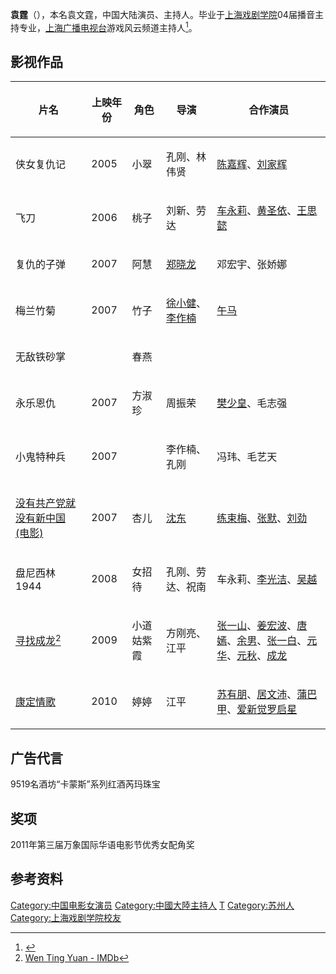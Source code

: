 {{blpsources|time=2019-12-02}}
{{藝人
|姓名 = 袁霆
|類型 = 女艺人
|圖片 = 
|圖片尺寸 = 
|圖片簡介 = 
|本名 = 袁文霆
|暱稱 = 
|其他藝名 = 
|國籍 = {{PRC}}
|民族 = 
|籍貫 = 
|出生日期 = {{birth_date_and_age|1985|9|12}}
|出生地點 = {{CHN}}[[江苏|江苏]][[苏州|苏州]]
|逝世日期 = 
|逝世地點 = 
|職業 = 演员
|語言 = [[汉语普通话|汉语普通话]][[苏州话|苏州话]]
|母校 = [[上海戏剧学院|上海戏剧学院]]
|宗教信仰 =
|配偶 = 
|兒女 = 
|父母 = 
|出道地點 = 
|出道作 = 
|出道日期 = 
|代表作 = [[康定情歌_(电影)|康定情歌 (电影)]]
|活躍年代 = 2005年—至今
|唱片公司 = 
|經紀公司 = 
|網站 = 
|相關團體 = 
|獎項 = 
|IMDb = 3550148
}}

'''袁霆'''（{{bd|1985年|9月12日}}），本名袁文霆，中国大陆演员、主持人。毕业于[[上海戏剧学院|上海戏剧学院]]04届播音主持专业，[[上海广播电视台|上海广播电视台]]游戏风云频道主持人<ref>{{Cite web |url=http://blog.sina.com.cn/yuanwenting |title=霆霆不停_新浪博客 |accessdate=2014-06-14 |archive-date=2016-03-04 |archive-url=https://web.archive.org/web/20160304132837/http://blog.sina.com.cn/yuanwenting |dead-url=no }}</ref>。

==影视作品==
{| class="wikitable"
|-
! 片名 !! 上映年份 !! 角色 !! 导演 !! 合作演员
|-
| 侠女复仇记 || 2005 || 小翠 || 孔刚、林伟贤 || [[陈嘉辉|陈嘉辉]]、[[刘家辉|刘家辉]]
|-
| 飞刀 || 2006 || 桃子 || 刘新、劳达 || [[车永莉|车永莉]]、[[黄圣依|黄圣依]]、[[王思懿|王思懿]]
|-
| 复仇的子弹 || 2007 || 阿慧 || [[郑晓龙|郑晓龙]] || 邓宏宇、张娇娜
|-
| 梅兰竹菊 || 2007 || 竹子 || [[徐小健|徐小健]]、[[李作楠|李作楠]] || [[午马|午马]]
|-
| 无敌铁砂掌 ||  || 春燕 ||  ||  
|-
| 永乐恩仇 || 2007 || 方淑珍 || 周振荣 || [[樊少皇|樊少皇]]、毛志强
|-
| 小鬼特种兵 || 2007 ||  || 李作楠、孔刚 || 冯玮、毛艺天
|-
| [[没有共产党就没有新中国_(电影)|没有共产党就没有新中国 (电影)]] || 2007 || 杏儿 || [[沈东|沈东]] || [[练束梅|练束梅]]、[[张默|张默]]、[[刘劲|刘劲]]
|-
| 盘尼西林1944 || 2008 || 女招待 || 孔刚、劳达、祝南 || 车永莉、[[李光洁|李光洁]]、[[吴越|吴越]]
|-
| [[寻找成龙|寻找成龙]]<ref>[http://www.imdb.com/name/nm3550148/?ref_=ttfc_fc_cl_t28 Wen Ting Yuan - IMDb]</ref> || 2009 || 小道姑紫霞 || 方刚亮、江平 || [[张一山|张一山]]、[[姜宏波|姜宏波]]、[[唐嫣|唐嫣]]、[[余男|余男]]、[[张一白|张一白]]、[[元华|元华]]、[[元秋|元秋]]、[[成龙|成龙]]
|-
| [[康定情歌|康定情歌]] || 2010 || 婷婷 || 江平 || [[苏有朋|苏有朋]]、[[居文沛|居文沛]]、[[蒲巴甲|蒲巴甲]]、[[爱新觉罗启星|爱新觉罗启星]]
|}

==广告代言==
9519名酒坊“卡蒙斯”系列红酒芮玛珠宝

==奖项==
2011年第三届万象国际华语电影节优秀女配角奖

==参考资料==
{{reflist}}

{{DEFAULTSORT:Yuan tin}}
[[Category:中国电影女演员|Category:中国电影女演员]]
[[Category:中國大陸主持人|Category:中國大陸主持人]]
[[Category:袁姓|T]]
[[Category:苏州人|Category:苏州人]]
[[Category:上海戏剧学院校友|Category:上海戏剧学院校友]]